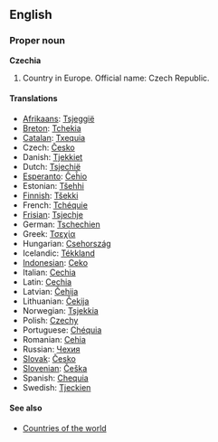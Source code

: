 ==English==
===Proper noun===
'''Czechia'''

# Country in Europe. Official name: Czech Republic.

====Translations====
*[[Afrikaans]]: [[Tsjeggië]]
*[[Breton]]: [[Tchekia]]
*[[Catalan]]: [[Txequia]] 
*Czech: [[Česko]] 
*Danish: [[Tjekkiet]] 
*Dutch: [[Tsjechië]]
*[[Esperanto]]: [[Ĉeĥio]]
*Estonian: [[Tšehhi]]
*[[Finnish]]: [[Tšekki]]
*French: [[Tchéquie]]
*[[Frisian]]: [[Tsjechje]]
*German: [[Tschechien]]
*Greek: [[Τσεχία]]
*Hungarian: [[Csehország]]
*Icelandic: [[Tékkland]]
*[[Indonesian]]: [[Ceko]]
*Italian: [[Cechia]]
*Latin: [[Cechia]]
*Latvian: [[Čehija]]
*Lithuanian: [[Čekija]]
*Norwegian: [[Tsjekkia]]
*Polish: [[Czechy]]
*Portuguese: [[Chéquia]]
*Romanian: [[Cehia]]
*Russian: [[Чехия]]
*[[Slovak]]: [[Česko]]
*[[Slovenian]]: [[Češka]]
*Spanish: [[Chequia]]
*Swedish: [[Tjeckien]]

====See also====
*[[Countries of the world]]